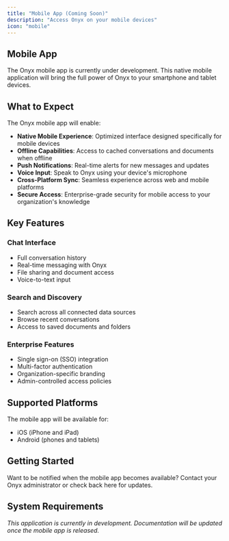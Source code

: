 ```yaml
---
title: "Mobile App (Coming Soon)"
description: "Access Onyx on your mobile devices"
icon: "mobile"
---
```


## Mobile App

The Onyx mobile app is currently under development. This native mobile application will bring the full power of Onyx to your smartphone and tablet devices.

## What to Expect

The Onyx mobile app will enable:

- **Native Mobile Experience**: Optimized interface designed specifically for mobile devices
- **Offline Capabilities**: Access to cached conversations and documents when offline
- **Push Notifications**: Real-time alerts for new messages and updates
- **Voice Input**: Speak to Onyx using your device's microphone
- **Cross-Platform Sync**: Seamless experience across web and mobile platforms
- **Secure Access**: Enterprise-grade security for mobile access to your organization's knowledge

## Key Features

### **Chat Interface**
- Full conversation history
- Real-time messaging with Onyx
- File sharing and document access
- Voice-to-text input

### **Search and Discovery**
- Search across all connected data sources
- Browse recent conversations
- Access to saved documents and folders

### **Enterprise Features**
- Single sign-on (SSO) integration
- Multi-factor authentication
- Organization-specific branding
- Admin-controlled access policies

## Supported Platforms

The mobile app will be available for:
- iOS (iPhone and iPad)
- Android (phones and tablets)

## Getting Started

Want to be notified when the mobile app becomes available? Contact your Onyx administrator or check back here for updates.

## System Requirements

*This application is currently in development. Documentation will be updated once the mobile app is released.* 